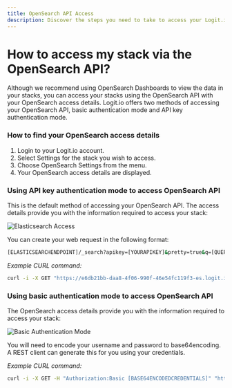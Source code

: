 ```yaml
---
title: OpenSearch API Access
description: Discover the steps you need to take to access your Logit.io stack via the OpenSearch API in this helpful article from Logit.io.
---
```


# How to access my stack via the OpenSearch API?

Although we recommend using OpenSearch Dashboards to view the data in your stacks, 
you can access your stacks using the OpenSearch API with your OpenSearch 
access details. Logit.io offers two methods of accessing your OpenSearch API, 
basic authentication mode and API key authentication mode.

### How to find your OpenSearch access details

1. Login to your Logit.io account.
2. Select Settings for the stack you wish to access.
3. Choose OpenSearch Settings from the menu.
4. Your OpenSearch access details are displayed.

### Using API key authentication mode to access OpenSearch API

This is the default method of accessing your OpenSearch API. The access
details provide you with the information required to access your stack:

![Elasticsearch Access](@/images/help/log-management/storage/elasticsearch-access.png)

You can create your web request in the following format:

```cmd copy
[ELASTICSEARCHENDPOINT]/_search?apikey=[YOURAPIKEY]&pretty=true&q=[QUERY] 
```

*Example CURL command:*

```cmd copy
curl -i -X GET "https://e6db21bb-daa8-4f06-990f-46e54fc119f3-es.logit.io/_search?apikey=e5d65acc-972a-44c1-ad42-688dfca27a04ae&pretty=true&q=[QUERY]"
```

### Using basic authentication mode to access OpenSearch API

The OpenSearch access details provide you with the information required to access your stack:

![Basic Authentication Mode](@/images/help/log-management/storage/basic-authentication-mode.png)

You will need to encode your username and password to base64encoding. 
A REST client can generate this for you using your credentials.

*Example CURL command:*

```cmd copy
curl -i -X GET -H "Authorization:Basic [BASE64ENCODEDCREDENTIALS]" "https:///e6db21bb-daa8-4f06-990f-46e54fc119f3-es.logit.io/_search?q=[QUERY]"
```